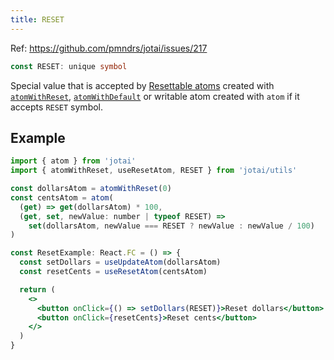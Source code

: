 ```yaml
---
title: RESET
---
```


Ref: https://github.com/pmndrs/jotai/issues/217

```ts
const RESET: unique symbol
```

Special value that is accepted by [Resettable atoms](../guides/resettable.mdx)
created with [`atomWithReset`](atom-with-reset.mdx), [`atomWithDefault`](atom-with-default.mdx)
or writable atom created with `atom` if it accepts `RESET` symbol.

## Example

```jsx
import { atom } from 'jotai'
import { atomWithReset, useResetAtom, RESET } from 'jotai/utils'

const dollarsAtom = atomWithReset(0)
const centsAtom = atom(
  (get) => get(dollarsAtom) * 100,
  (get, set, newValue: number | typeof RESET) =>
    set(dollarsAtom, newValue === RESET ? newValue : newValue / 100)
)

const ResetExample: React.FC = () => {
  const setDollars = useUpdateAtom(dollarsAtom)
  const resetCents = useResetAtom(centsAtom)

  return (
    <>
      <button onClick={() => setDollars(RESET)}>Reset dollars</button>
      <button onClick={resetCents}>Reset cents</button>
    </>
  )
}
```
